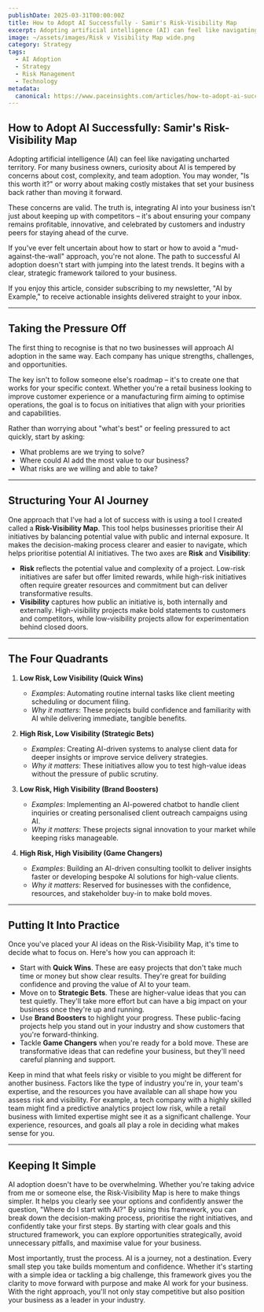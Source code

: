 ```yaml
---
publishDate: 2025-03-31T00:00:00Z
title: How to Adopt AI Successfully - Samir's Risk-Visibility Map
excerpt: Adopting artificial intelligence (AI) can feel like navigating uncharted territory. This article shows you how to use a Risk-Visibility Map to guide AI adoption.
image: ~/assets/images/Risk v Visibility Map wide.png
category: Strategy
tags:
  - AI Adoption
  - Strategy
  - Risk Management
  - Technology
metadata:
  canonical: https://www.paceinsights.com/articles/how-to-adopt-ai-successfully
---
```


## How to Adopt AI Successfully: Samir's Risk-Visibility Map

Adopting artificial intelligence (AI) can feel like navigating uncharted territory. For many business owners, curiosity about AI is tempered by concerns about cost, complexity, and team adoption. You may wonder, "Is this worth it?" or worry about making costly mistakes that set your business back rather than moving it forward.

These concerns are valid. The truth is, integrating AI into your business isn't just about keeping up with competitors – it's about ensuring your company remains profitable, innovative, and celebrated by customers and industry peers for staying ahead of the curve.

If you've ever felt uncertain about how to start or how to avoid a "mud-against-the-wall" approach, you're not alone. The path to successful AI adoption doesn't start with jumping into the latest trends. It begins with a clear, strategic framework tailored to your business.

If you enjoy this article, consider subscribing to my newsletter, "AI by Example," to receive actionable insights delivered straight to your inbox.

---

## Taking the Pressure Off

The first thing to recognise is that no two businesses will approach AI adoption in the same way. Each company has unique strengths, challenges, and opportunities.

The key isn't to follow someone else's roadmap – it's to create one that works for your specific context. Whether you're a retail business looking to improve customer experience or a manufacturing firm aiming to optimise operations, the goal is to focus on initiatives that align with your priorities and capabilities.

Rather than worrying about "what's best" or feeling pressured to act quickly, start by asking:

- What problems are we trying to solve?
- Where could AI add the most value to our business?
- What risks are we willing and able to take?

---

## Structuring Your AI Journey

One approach that I've had a lot of success with is using a tool I created called a **Risk-Visibility Map**. This tool helps businesses prioritise their AI initiatives by balancing potential value with public and internal exposure. It makes the decision-making process clearer and easier to navigate, which helps prioritise potential AI initiatives. The two axes are **Risk** and **Visibility**:

- **Risk** reflects the potential value and complexity of a project. Low-risk initiatives are safer but offer limited rewards, while high-risk initiatives often require greater resources and commitment but can deliver transformative results.
- **Visibility** captures how public an initiative is, both internally and externally. High-visibility projects make bold statements to customers and competitors, while low-visibility projects allow for experimentation behind closed doors.

---

## The Four Quadrants

1. **Low Risk, Low Visibility (Quick Wins)**
   - *Examples*: Automating routine internal tasks like client meeting scheduling or document filing.
   - *Why it matters*: These projects build confidence and familiarity with AI while delivering immediate, tangible benefits.

2. **High Risk, Low Visibility (Strategic Bets)**
   - *Examples*: Creating AI-driven systems to analyse client data for deeper insights or improve service delivery strategies.
   - *Why it matters*: These initiatives allow you to test high-value ideas without the pressure of public scrutiny.

3. **Low Risk, High Visibility (Brand Boosters)**
   - *Examples*: Implementing an AI-powered chatbot to handle client inquiries or creating personalised client outreach campaigns using AI.
   - *Why it matters*: These projects signal innovation to your market while keeping risks manageable.

4. **High Risk, High Visibility (Game Changers)**
   - *Examples*: Building an AI-driven consulting toolkit to deliver insights faster or developing bespoke AI solutions for high-value clients.
   - *Why it matters*: Reserved for businesses with the confidence, resources, and stakeholder buy-in to make bold moves.

---

## Putting It Into Practice

Once you've placed your AI ideas on the Risk-Visibility Map, it's time to decide what to focus on. Here's how you can approach it:

- Start with **Quick Wins**. These are easy projects that don't take much time or money but show clear results. They're great for building confidence and proving the value of AI to your team.
- Move on to **Strategic Bets**. These are higher-value ideas that you can test quietly. They'll take more effort but can have a big impact on your business once they're up and running.
- Use **Brand Boosters** to highlight your progress. These public-facing projects help you stand out in your industry and show customers that you're forward-thinking.
- Tackle **Game Changers** when you're ready for a bold move. These are transformative ideas that can redefine your business, but they'll need careful planning and support.

Keep in mind that what feels risky or visible to you might be different for another business. Factors like the type of industry you're in, your team's expertise, and the resources you have available can all shape how you assess risk and visibility. For example, a tech company with a highly skilled team might find a predictive analytics project low risk, while a retail business with limited expertise might see it as a significant challenge. Your experience, resources, and goals all play a role in deciding what makes sense for you.

---

## Keeping It Simple

AI adoption doesn't have to be overwhelming. Whether you're taking advice from me or someone else, the Risk-Visibility Map is here to make things simpler. It helps you clearly see your options and confidently answer the question, "Where do I start with AI?" By using this framework, you can break down the decision-making process, prioritise the right initiatives, and confidently take your first steps. By starting with clear goals and this structured framework, you can explore opportunities strategically, avoid unnecessary pitfalls, and maximise value for your business.

Most importantly, trust the process. AI is a journey, not a destination. Every small step you take builds momentum and confidence. Whether it's starting with a simple idea or tackling a big challenge, this framework gives you the clarity to move forward with purpose and make AI work for your business. With the right approach, you'll not only stay competitive but also position your business as a leader in your industry.
